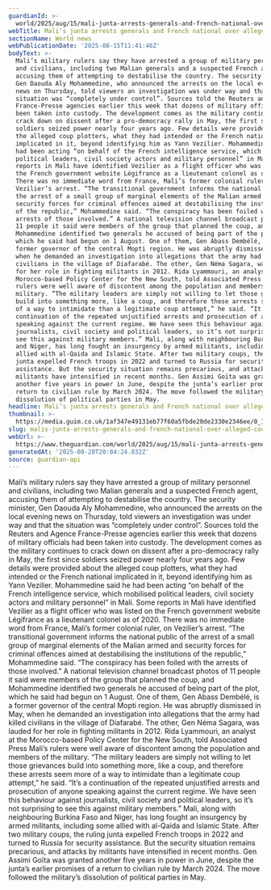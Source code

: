 ```yaml
---
guardianId: >-
  world/2025/aug/15/mali-junta-arrests-generals-and-french-national-over-suspected-coup-plot
webTitle: Mali’s junta arrests generals and French national over alleged coup plot
sectionName: World news
webPublicationDate: '2025-08-15T11:41:46Z'
bodyText: >-
  Mali’s military rulers say they have arrested a group of military personnel
  and civilians, including two Malian generals and a suspected French agent,
  accusing them of attempting to destabilise the country. The security minister,
  Gen Daouda Aly Mohammedine, who announced the arrests on the local evening
  news on Thursday, told viewers an investigation was under way and that the
  situation was “completely under control”. Sources told the Reuters and Agence
  France-Presse agencies earlier this week that dozens of military officials had
  been taken into custody. The development comes as the military continues to
  crack down on dissent after a pro-democracy rally in May, the first since
  soldiers seized power nearly four years ago. Few details were provided about
  the alleged coup plotters, what they had intended or the French national
  implicated in it, beyond identifying him as Yann Vezilier. Mohammedine said he
  had been acting “on behalf of the French intelligence service, which mobilised
  political leaders, civil society actors and military personnel” in Mali. Some
  reports in Mali have identified Vezilier as a flight officer who was listed on
  the French government website Légifrance as a lieutenant colonel as of 2020.
  There was no immediate word from France, Mali’s former colonial ruler, on
  Vezilier’s arrest. “The transitional government informs the national public of
  the arrest of a small group of marginal elements of the Malian armed and
  security forces for criminal offences aimed at destabilising the institutions
  of the republic,” Mohammedine said. “The conspiracy has been foiled with the
  arrests of those involved.” A national television channel broadcast photos of
  11 people it said were members of the group that planned the coup, and
  Mohammedine identified two generals he accused of being part of the plot,
  which he said had begun on 1 August. One of them, Gen Abass Dembélé, is a
  former governor of the central Mopti region. He was abruptly dismissed in May,
  when he demanded an investigation into allegations that the army had killed
  civilians in the village of Diafarabé. The other, Gen Néma Sagara, was lauded
  for her role in fighting militants in 2012. Rida Lyammouri, an analyst at the
  Morocco-based Policy Center for the New South, told Associated Press Mali’s
  rulers were well aware of discontent among the population and members of the
  military. “The military leaders are simply not willing to let those grievances
  build into something more, like a coup, and therefore these arrests seem more
  of a way to intimidate than a legitimate coup attempt,” he said. “It’s a
  continuation of the repeated unjustified arrests and prosecution of anyone
  speaking against the current regime. We have seen this behaviour against
  journalists, civil society and political leaders, so it’s not surprising to
  see this against military members.” Mali, along with neighbouring Burkina Faso
  and Niger, has long fought an insurgency by armed militants, including some
  allied with al-Qaida and Islamic State. After two military coups, the ruling
  junta expelled French troops in 2022 and turned to Russia for security
  assistance. But the security situation remains precarious, and attacks by
  militants have intensified in recent months. Gen Assimi Goïta was granted
  another five years in power in June, despite the junta’s earlier promises of a
  return to civilian rule by March 2024. The move followed the military’s
  dissolution of political parties in May.
headline: Mali’s junta arrests generals and French national over alleged coup plot
thumbnail: >-
  https://media.guim.co.uk/1af347e49131eb77f60a5fbde20de2330e2346ee/0_189_3062_2448/500.jpg
slug: malis-junta-arrests-generals-and-french-national-over-alleged-coup-plot
webUrl: >-
  https://www.theguardian.com/world/2025/aug/15/mali-junta-arrests-generals-and-french-national-over-suspected-coup-plot
generatedAt: '2025-08-28T20:04:24.032Z'
source: guardian-api
---
```

Mali’s military rulers say they have arrested a group of military personnel and civilians, including two Malian generals and a suspected French agent, accusing them of attempting to destabilise the country. The security minister, Gen Daouda Aly Mohammedine, who announced the arrests on the local evening news on Thursday, told viewers an investigation was under way and that the situation was “completely under control”. Sources told the Reuters and Agence France-Presse agencies earlier this week that dozens of military officials had been taken into custody. The development comes as the military continues to crack down on dissent after a pro-democracy rally in May, the first since soldiers seized power nearly four years ago. Few details were provided about the alleged coup plotters, what they had intended or the French national implicated in it, beyond identifying him as Yann Vezilier. Mohammedine said he had been acting “on behalf of the French intelligence service, which mobilised political leaders, civil society actors and military personnel” in Mali. Some reports in Mali have identified Vezilier as a flight officer who was listed on the French government website Légifrance as a lieutenant colonel as of 2020. There was no immediate word from France, Mali’s former colonial ruler, on Vezilier’s arrest. “The transitional government informs the national public of the arrest of a small group of marginal elements of the Malian armed and security forces for criminal offences aimed at destabilising the institutions of the republic,” Mohammedine said. “The conspiracy has been foiled with the arrests of those involved.” A national television channel broadcast photos of 11 people it said were members of the group that planned the coup, and Mohammedine identified two generals he accused of being part of the plot, which he said had begun on 1 August. One of them, Gen Abass Dembélé, is a former governor of the central Mopti region. He was abruptly dismissed in May, when he demanded an investigation into allegations that the army had killed civilians in the village of Diafarabé. The other, Gen Néma Sagara, was lauded for her role in fighting militants in 2012. Rida Lyammouri, an analyst at the Morocco-based Policy Center for the New South, told Associated Press Mali’s rulers were well aware of discontent among the population and members of the military. “The military leaders are simply not willing to let those grievances build into something more, like a coup, and therefore these arrests seem more of a way to intimidate than a legitimate coup attempt,” he said. “It’s a continuation of the repeated unjustified arrests and prosecution of anyone speaking against the current regime. We have seen this behaviour against journalists, civil society and political leaders, so it’s not surprising to see this against military members.” Mali, along with neighbouring Burkina Faso and Niger, has long fought an insurgency by armed militants, including some allied with al-Qaida and Islamic State. After two military coups, the ruling junta expelled French troops in 2022 and turned to Russia for security assistance. But the security situation remains precarious, and attacks by militants have intensified in recent months. Gen Assimi Goïta was granted another five years in power in June, despite the junta’s earlier promises of a return to civilian rule by March 2024. The move followed the military’s dissolution of political parties in May.
